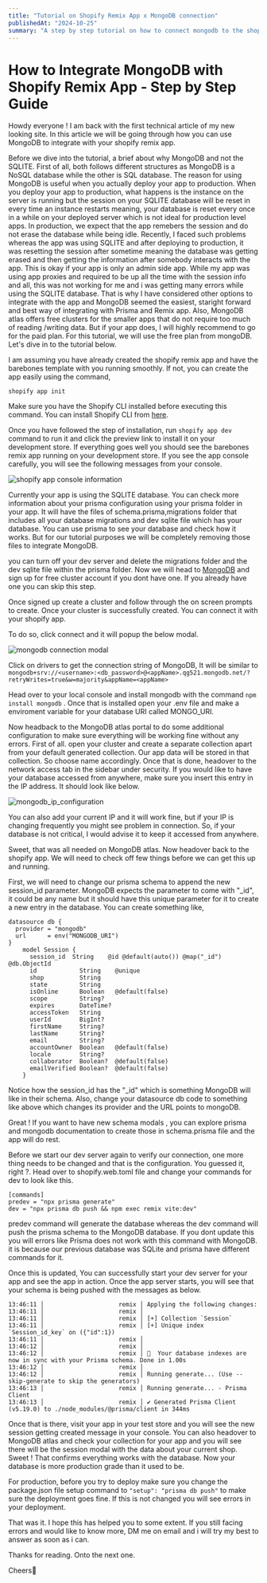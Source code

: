 ```yaml
---
title: "Tutorial on Shopify Remix App x MongoDB connection"
publishedAt: "2024-10-25"
summary: "A step by step tutorial on how to connect mongodb to the shopify remix app"
---
```


# How to Integrate MongoDB with Shopify Remix App - Step by Step Guide

Howdy everyone ! I am back with the first technical article of my new looking site. In this article we will be going through how you can use MongoDB to integrate with your shopify remix app.

Before we dive into the tutorial, a brief about why MongoDB and not the SQLITE. First of all, both follows different structures as MongoDB is a NoSQL database while the other is SQL database. The reason for using MongoDB is useful when you actually deploy your app to production. When you deploy your app to production, what happens is the instance on the server is running but the session on your SQLITE database will be reset in every time an instance restarts meaning, your database is reset every once in a while on your deployed server which is not ideal for production level apps. In production, we expect that the app remebers the session and do not erase the database while being idle. Recently, I faced such problems whereas the app was using SQLITE and after deploying to production, it was resetting the session after sometime meaning the database was getting erased and then getting the information after somebody interacts with the app. This is okay if your app is only an admin side app. While my app was using app proxies and required to be up all the time with the session info and all, this was not working for me and i was getting many errors while using the SQLITE database. That is why I have considered other options to integrate with the app and MongoDB seemed the easiest, staright forward and best way of integrating with Prisma and Remix app. Also, MongoDB atlas offers free clusters for the smaller apps that do not require too much of reading /writing data. But if your app does, I will highly recommend to go for the paid plan. For this tutorial, we will use the free plan from mongoDB. Let's dive in to the tutorial below.

I am assuming you have already created the shopify remix app and have the barebones template with you running smoothly.
If not, you can create the app easily using the command,

`shopify app init`

Make sure you have the Shopify CLI installed before executing this command. You can install Shopify CLI from [here](https://shopify.dev/docs/api/shopify-cli).

Once you have followed the step of installation, run `shopify app dev` command to run it and click the preview link to install it on your development store. If everything goes well you should see the barebones remix app running on your development store. If you see the app console carefully, you will see the following messages from your console.

![shopify app console information](https://shreyankjadiya.s3.us-east-2.amazonaws.com/ss_shopify_app.PNG)

Currently your app is using the SQLITE database. You can check more information about your prisma configuration using your prisma folder in your app. It will have the files of schema.prisma,migrations folder that includes all your database migrations and dev sqlite file which has your database. You can use prisma to see your database and check how it works. But for our tutorial purposes we will be completely removing those files to integrate MongoDB. 

you can turn off your dev server and delete the migrations folder and the dev sqlite file within the prisma folder. Now we will head to [MongoDB](https://www.mongodb.com/) and sign up for free cluster account if you dont have one. If you already have one you can skip this step. 

Once signed up create a cluster and follow through the on screen prompts to create. Once your cluster is successfully created. You can connect it with your shopify app.

To do so, click connect and it will popup the below modal.

![mongodb connection modal](https://shreyankjadiya.s3.us-east-2.amazonaws.com/ss_mongo_connect.PNG)

Click on drivers to get the connection string of MongoDB, It will be similar to `mongodb+srv://<username>:<db_password>@<appName>.qg521.mongodb.net/?retryWrites=true&w=majority&appName=<appName>`

Head over to your local console and install mongodb with the command `npm install mongodb` . Once that is installed open your .env file and make a enviroment variable for your database URI called MONGO_URI. 

Now headback to the MongoDB atlas portal to do some additional configuration to make sure everything will be working fine without any errors. First of all. open your cluster and create a separate collection apart from your default generated collection. Our app data will be stored in that collection. So choose name accordingly. Once that is done, headover to the network access tab in the sidebar under security. If you would like to have your database accessed from anywhere, make sure you insert this entry in the IP address. It should look like below.

![mongodb_ip_configuration](https://shreyankjadiya.s3.us-east-2.amazonaws.com/ss_mongo_ip_config.PNG)

You can also add your current IP and it will work fine, but if your IP is changing frequently you might see problem in connection. So, if your database is not critical, I would advise it to keep it accessed from anywhere. 

Sweet, that was all needed on MongoDB atlas. Now headover back to the shopify app. We will need to check off few things before we can get this up and running. 

First, we will need to change our prisma schema to append the new session_id parameter. MongoDB expects the parameter to come with "_id", it could be any name but it should have this unique parameter for it to create a new entry in the database. You can create something like,

    datasource db {
      provider = "mongodb"
      url      = env("MONGODB_URI")
    }
        model Session {
          session_id  String    @id @default(auto()) @map("_id") @db.ObjectId
          id            String    @unique
          shop          String
          state         String
          isOnline      Boolean   @default(false)
          scope         String?
          expires       DateTime?
          accessToken   String
          userId        BigInt?
          firstName     String?
          lastName      String?
          email         String?
          accountOwner  Boolean   @default(false)
          locale        String?
          collaborator  Boolean?  @default(false)
          emailVerified Boolean?  @default(false)
        }

Notice how the session_id has the "_id" which is something MongoDB will like in their schema. Also, change your datasource db code to something like above which changes its provider  and the URL points to mongoDB.

Great ! If you want to have new schema modals , you can explore prisma and mongodb documentation to create those in schema.prisma file and the app will do rest.

Before we start our dev server again to verify our connection, one more thing needs to be changed and that is the configuration. You guessed it, right ?. Head over to shopify.web.toml file  and change your commands for dev to look like this.

    [commands]
    predev = "npx prisma generate"
    dev = "npx prisma db push && npm exec remix vite:dev"

predev command will generate the database whereas the dev command will push the prisma schema to the MongoDB database. If you dont update this you will errors like Prisma does not work with this command with MongoDB. it is because our previous database was SQLite and prisma have different commands for it.

Once this is updated, You can successfully start your dev server for your app and see the app in action. Once the app server starts, you will see that your schema is being pushed with the messages as below.

    13:46:11 │                     remix │ Applying the following changes:
    13:46:11 │                     remix │
    13:46:11 │                     remix │ [+] Collection `Session`
    13:46:11 │                     remix │ [+] Unique index `Session_id_key` on ({"id":1})
    13:46:11 │                     remix │
    13:46:12 │                     remix │
    13:46:12 │                     remix │ 🚀  Your database indexes are now in sync with your Prisma schema. Done in 1.00s
    13:46:12 │                     remix │
    13:46:12 │                     remix │ Running generate... (Use --skip-generate to skip the generators)
    13:46:13 │                     remix │ Running generate... - Prisma Client
    13:46:13 │                     remix │ ✔ Generated Prisma Client (v5.19.0) to ./node_modules/@prisma/client in 344ms

Once that is there, visit your app in your test store and you will see the new session getting created message in your console. You can also headover to MongoDB atlas and check your collection for your app and you will see there will be the session modal with the data about your current shop. Sweet ! That confirms everything works with the database. Now your database is more production grade than it used to be.

For production, before you try to deploy make sure you change the package.json file setup command to `"setup": "prisma db push"`  to make sure the deployment goes fine. If this is not changed you will see errors in your deployment.

That was it. I hope this has helped you to some extent. If you still facing errors and would like to know more, DM me on email and i will try my best to answer as soon as i can.

Thanks for reading. Onto the next one.

Cheers🎉
